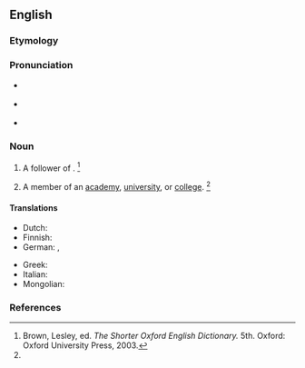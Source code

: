==English==

===Etymology===
{{suffix|academia|n|t2=belonging to|lang=en}}

===Pronunciation===
* {{a|RP}} {{IPA|/ˌæk.əˈdiː.mi.n̩/|lang=en}}
* {{a|US}} {{IPA|/ˌæk.əˈdi.mi.n̩/|lang=en}}
* {{rhymes|iːmiən|lang=en}}

===Noun===
{{en-noun}}

# {{lb|en|historical|obsolete}} A follower of {{w|Plato}}. {{defdate|Attested from the mid 16th century until the late 17th century.}}<ref name=SOED>Brown, Lesley, ed. ''The Shorter Oxford English Dictionary.'' 5th. Oxford: Oxford University Press, 2003.</ref>
# {{lb|en|obsolete}} A member of an [[academy]], [[university]], or [[college]]. {{defdate|Attested from the mid 16th century until the late 17th century.}}<ref name=SOED/>

====Translations====
{{trans-top|member of an academy}}
* Dutch: {{t+|nl|academicus|m}}
* Finnish: {{t+|fi|akateemikko}}
* German: {{t+|de|Akademiker|m}}, {{t+|de|Akademikerin|f}}
{{trans-mid}}
* Greek: {{t+|el|ακαδημαϊκός|m}}
* Italian: {{t+|it|accademico|m}}
* Mongolian: {{t+|mn|академич}}
{{trans-bottom}}

===References===
<references/>